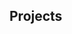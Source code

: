 
## Projects
<div className="container">
    <div className="row">
        <div className="col">
            <MyProjectCard
                title="RockAround: Final Year MyProjectCard"
                description="Final Year MyProjectCard Android application that allows Musicians and Venues to communicate and review each other. This project showcases the industry standard MVVM architectural pattern"
                href='https://github.com/mikel112543/FYP_RockAround'
                bg='linear-gradient(to right, #D4145A 0%, #FBB03B 100%)'/>
        </div>
    </div>
    <div className="row">
        <div className="col">
            <MyProjectCard
                title="Blockbuster: Movie Rental Microservice"
                description="An Android application that allows Musicians and Venues to communicate and review each other. This project showcases the industry standard MVVM architectural pattern"
                href='https://github.com/mikel112543/CS4227_Blockbuster'
                bg="linear-gradient(to right, #662D8C 0%, #ED1E79 100%)"/>
        </div>
    </div>
    <div className="row">
        <div className="col">
            <MyProjectCard
                title="Blockbuster: Movie Rental Microservice"
                description="An Android application that allows Musicians and Venues to communicate and review each other. This project showcases the industry standard MVVM architectural pattern"
                href='https://github.com/mikel112543/CS4227_Blockbuster'
                bg="linear-gradient(to right, #662D8C 0%, #ED1E79 100%)"/>
        </div>
    </div>
</div>
<div className="container">
    <div className="row">
        <div className="col">
            <MyProjectCard
                title="RockAround: Final Year MyProjectCard"
                description="Final Year MyProjectCard Android application that allows Musicians and Venues to communicate and review each other. This project showcases the industry standard MVVM architectural pattern"
                href='https://github.com/mikel112543/FYP_RockAround'
                bg='linear-gradient(to right, #D4145A 0%, #FBB03B 100%)'/>
        </div>
    </div>
    <div className="row">
        <div className="col">
            <MyProjectCard
                title="Blockbuster: Movie Rental Microservice"
                description="An Android application that allows Musicians and Venues to communicate and review each other. This project showcases the industry standard MVVM architectural pattern"
                href='https://github.com/mikel112543/CS4227_Blockbuster'
                bg="linear-gradient(to right, #662D8C 0%, #ED1E79 100%)"/>
        </div>
    </div>
    <div className="row">
        <div className="col">
            <MyProjectCard
                title="Blockbuster: Movie Rental Microservice"
                description="An Android application that allows Musicians and Venues to communicate and review each other. This project showcases the industry standard MVVM architectural pattern"
                href='https://github.com/mikel112543/CS4227_Blockbuster'
                bg="linear-gradient(to right, #662D8C 0%, #ED1E79 100%)"/>
        </div>
    </div>
</div>

